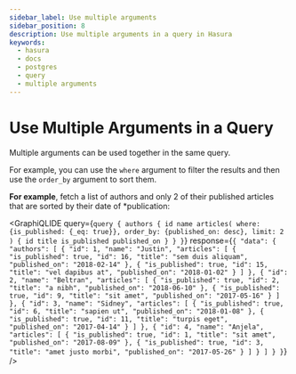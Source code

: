 ```yaml
---
sidebar_label: Use multiple arguments
sidebar_position: 8
description: Use multiple arguments in a query in Hasura
keywords:
  - hasura
  - docs
  - postgres
  - query
  - multiple arguments
---
```



# Use Multiple Arguments in a Query

Multiple arguments can be used together in the same query.

For example, you can use the `where` argument to filter the results and then use the `order_by` argument to sort them.

**For example**, fetch a list of authors and only 2 of their published articles that are sorted by their date of
*publication:

<GraphiQLIDE
  query={`query {
  authors {
    id
    name
    articles(
      where: {is_published: {_eq: true}},
      order_by: {published_on: desc},
      limit: 2
    ) {
      id
      title
      is_published
      published_on
    }
  }
}`}
response={`{
  "data": {
    "authors": [
      {
        "id": 1,
        "name": "Justin",
        "articles": [
          {
            "is_published": true,
            "id": 16,
            "title": "sem duis aliquam",
            "published_on": "2018-02-14"
          },
          {
            "is_published": true,
            "id": 15,
            "title": "vel dapibus at",
            "published_on": "2018-01-02"
          }
        ]
      },
      {
        "id": 2,
        "name": "Beltran",
        "articles": [
          {
            "is_published": true,
            "id": 2,
            "title": "a nibh",
            "published_on": "2018-06-10"
          },
          {
            "is_published": true,
            "id": 9,
            "title": "sit amet",
            "published_on": "2017-05-16"
          }
        ]
      },
      {
        "id": 3,
        "name": "Sidney",
        "articles": [
          {
            "is_published": true,
            "id": 6,
            "title": "sapien ut",
            "published_on": "2018-01-08"
          },
          {
            "is_published": true,
            "id": 11,
            "title": "turpis eget",
            "published_on": "2017-04-14"
          }
        ]
      },
      {
        "id": 4,
        "name": "Anjela",
        "articles": [
          {
            "is_published": true,
            "id": 1,
            "title": "sit amet",
            "published_on": "2017-08-09"
          },
          {
            "is_published": true,
            "id": 3,
            "title": "amet justo morbi",
            "published_on": "2017-05-26"
          }
        ]
      }
    ]
  }
}`}
/>
